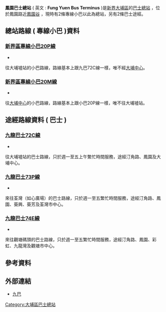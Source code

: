 {{infobox HK Bus terminus
| image = TaiPoFungYuenBusTerminus.JPG
| name = 鳳園巴士總站
| engname = Fung Yuen bus Terminus
| district = [[大埔區|大埔區]]
| area = [[大埔工業邨|大埔工業邨]] / [[大尾篤|大尾篤]]
| street = [[鳳園路|鳳園路]]末端迴旋處
| coordinates={{coord|22.465330|114.180286}}
| opendate =
| terminate = [[香港小巴|專線小巴]] : [[新界區專線小巴20P線|20P]]、[[新界區專線小巴20M線|20M]]
| via = [[九巴|九巴]] : [[九龍巴士72C線|72C]]、[[九龍巴士73P線|73P]]、[[九龍巴士74X線|74E]]
| feeder =
| nearbystreets = [[鳳園路|鳳園路]]
| nearbysights= [[鳳園村|鳳園村]]、[[嵐山|嵐山]]
| notes =
| alternative =
| bgcolor = green
| fontcolor = white
}}

'''鳳園巴士總站''' ( 英文 : '''Fung Yuen Bus Terminus''' )是[[新界|新界]][[大埔區|大埔區]]的[[巴士總站|巴士總站]] ，位於鳳園路近[[鳳園谷|鳳園谷]] ，現時有2條專線小巴以此為總站，另有2條巴士途經。

==總站路線 ( 專線小巴 )資料==
===[[新界區專線小巴20P線|新界區專線小巴20P線]]===
*{{HK MiniBus Route NT Show:20P|format=inline}}
往大埔墟站的小巴路線，路線基本上跟九巴72C線一樣，唯不經[[大埔中心|大埔中心]]。

===[[新界區專線小巴20M線|新界區專線小巴20M線]]===
*{{HK MiniBus Route NT Show:20M|format=inline}}
往[[大埔中心|大埔中心]]的小巴路線，路線基本上跟小巴20P線一樣，唯不往大埔墟站。

==途經路線資料 ( 巴士 )==
===[[九龍巴士72C線|九龍巴士72C線]]===
*{{HK Bus Route KLNT|72C|inline}}
往大埔墟站的巴士路線，只於週一至五上午繁忙時間服務，途經汀角路、鳳園及大埔中心。

===[[九龍巴士73P線|九龍巴士73P線]]===
*{{HK Bus Route KLNT|73P|inline}}
來往荃灣（如心廣場）的巴士路線，只於週一至五繁忙時間服務，途經汀角路、鳳園、葵興、葵芳及荃灣市中心。

===[[九龍巴士74E線|九龍巴士74E線]]===
*{{HK Bus Route KLNT|74E|inline}}
來往觀塘碼頭的巴士路線，只於週一至五繁忙時間服務，途經汀角路、鳳園、彩虹、九龍灣及觀塘市中心。

==參考資料==
{{reflist}}

==外部連結==
*[http://www.kmb.hk/ 九巴]
{{香港大埔區巴士總站列表}}

[[Category:大埔區巴士總站|Category:大埔區巴士總站]]